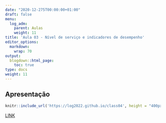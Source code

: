 ```yaml
---
date: "2020-12-275T00:00:00+01:00"
draft: false
menu:
  log_adm:
    parent: Aulas
    weight: 11
title: 'Aula 03 - Nível de serviço e indicadores de desempenho'
editor_options: 
  markdown: 
    wrap: 70
output: 
  blogdown::html_page:
    toc: true
type: docs
weight: 11
---
```


## Apresentação

```r
knitr::include_url('https://log2022.github.io/class04', height = "400px")
```

[LINK](https://log2022.github.io/class04)

